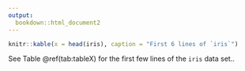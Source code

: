 ```yaml
---
output:
  bookdown::html_document2
---
```


```r
knitr::kable(x = head(iris), caption = "First 6 lines of `iris`")
```

See Table \@ref(tab:tableX) for the first few lines of the `iris` data set..
